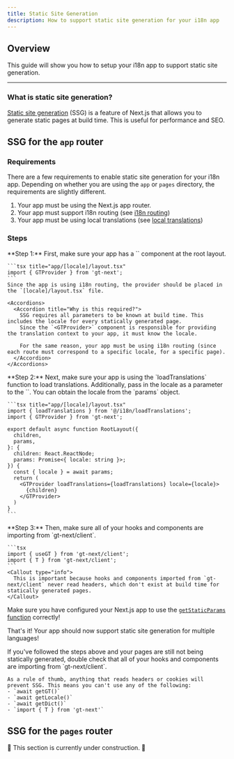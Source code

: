 ```yaml
---
title: Static Site Generation
description: How to support static site generation for your i18n app
---
```


## Overview

This guide will show you how to setup your i18n app to support static site generation.

---

### What is static site generation?

[Static site generation](https://nextjs.org/docs/pages/building-your-application/rendering/static-site-generation) (SSG) is a feature of Next.js that allows you to generate static pages at build time.
This is useful for performance and SEO. 

## SSG for the `app` router

### Requirements

There are a few requirements to enable static site generation for your i18n app.
Depending on whether you are using the `app` or `pages` directory, the requirements are slightly different.

1. Your app must be using the Next.js app router.
2. Your app must support i18n routing (see [i18n routing](/docs/next/guides/middleware))
3. Your app must be using local translations (see [local translations](/docs/next/guides/local-tx))

### Steps

<Steps>
  <Step>
    **Step 1:**
    First, make sure your app has a `<GTProvider>` component at the root layout.

    ```tsx title="app/[locale]/layout.tsx"
    import { GTProvider } from 'gt-next';
    ```
    Since the app is using i18n routing, the provider should be placed in the `[locale]/layout.tsx` file.
    
    <Accordions>
      <Accordion title="Why is this required?">
        SSG requires all parameters to be known at build time. This includes the locale for every statically generated page.
        Since the `<GTProvider>` component is responsible for providing the translation context to your app, it must know the locale.

        For the same reason, your app must be using i18n routing (since each route must correspond to a specific locale, for a specific page).
      </Accordion>
    </Accordions>
  </Step>
  <Step>
    **Step 2:**
    Next, make sure your app is using the `loadTranslations` function to load translations.
    Additionally, pass in the locale as a parameter to the `<GTProvider>`. You can obtain the locale from the `params` object.

    ```tsx title="app/[locale]/layout.tsx"
    import { loadTranslations } from '@/i18n/loadTranslations';
    import { GTProvider } from 'gt-next';

    export default async function RootLayout({
      children,
      params,
    }: {
      children: React.ReactNode;
      params: Promise<{ locale: string }>;
    }) {
      const { locale } = await params;
      return (
        <GTProvider loadTranslations={loadTranslations} locale={locale}>
          {children}
        </GTProvider>
      )
    }
    ```
  </Step>
  <Step>
    **Step 3:**
    Then, make sure all of your hooks and components are importing from `gt-next/client`.

    ```tsx
    import { useGT } from 'gt-next/client';
    import { T } from 'gt-next/client';
    ```
    <Callout type="info">
      This is important because hooks and components imported from `gt-next/client` never read headers, which don't exist at build time for statically generated pages.
    </Callout>
  </Step>
</Steps>

Make sure you have configured your Next.js app to use the [`getStaticParams` function](https://nextjs.org/docs/app/api-reference/functions/generate-static-params) correctly!

That's it! Your app should now support static site generation for multiple languages!

<Accordions>
  <Accordion title="My pages aren't being statically generated!">
    If you've followed the steps above and your pages are still not being statically generated, double check that all of your hooks and components are importing from `gt-next/client`.

    As a rule of thumb, anything that reads headers or cookies will prevent SSG. This means you can't use any of the following:
    - `await getGT()`
    - `await getLocale()`
    - `await getDict()`
    - `import { T } from 'gt-next'`
    
  </Accordion>
</Accordions>

## SSG for the `pages` router

🚧 This section is currently under construction. 🚧



